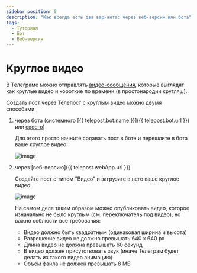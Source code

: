 ```yaml
---
sidebar_position: 5
description: "Как всегда есть два варианта: через веб-версию или бота"
tags:
  - Туториал
  - Бот
  - Веб-версия
---
```


# Круглое видео

В Телеграме можно отправлять [видео-сообщения](https://telegram.org/blog/video-messages-and-telescope), которые выглядят как круглые видео и короткие по времени (в простонародии кругляш).

Создать пост через Телепост с круглым видео можно двумя способами:

1. через бота (системного [{{ telepost.bot.name }}]({{ telepost.bot.url }}) или [своего](../start/personal-bot-for-telepost.mdx))

   Для этого просто начните содавать пост в боте и перешлите в бота ваше круглое видео:

   ![image](/images/251854880-c6887d78-7531-4b1d-91dd-3a9afb8b2347.png)

2. через [веб-версию]({{ telepost.webApp.url }})

   Создайте пост с типом "Видео" и загрузите в него ваше круглое видео:

   ![image](/images/251853028-53b6bcc7-400e-4649-96dd-9e7a9c3a0794.png)

   На самом деле таким образом можно опубликовать видео, которое изначально не было круглым (см. переключатель под видео), но важно соблюсти все требования:
   * Видео должно быть квадратным (одинаковая ширина и высота)
   * Разрешение видео не должно превышать 640 x 640 px
   * Длина видео не должна превышать 60 секунд
   * В видео должен присутствовать звук (иначе Телеграм будет делать из такого видео анимацию)
   * Объем файла не должен превышать 8 МБ
